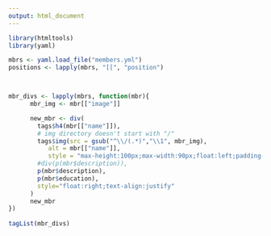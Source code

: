 ```yaml
---
output: html_document
---
```


```r
library(htmltools)
library(yaml)

mbrs <- yaml.load_file("members.yml")
positions <- lapply(mbrs, "[[", "position")



mbr_divs <- lapply(mbrs, function(mbr){
      mbr_img <- mbr[["image"]]

      new_mbr <- div(
        tags$h4(mbr[["name"]]),
        # img directory doesn't start with "/"
        tags$img(src = gsub("^\\/(.*)","\\1", mbr_img),
           alt = mbr[["name"]],
           style = "max-height:100px;max-width:90px;float:left;padding-right:1em;padding-bottom:1em"),
        #div(p(mbr$description)), 
        p(mbr$description), 
        p(mbr$education), 
        style="float:right;text-align:justify"
      )
      new_mbr
})
  
tagList(mbr_divs)


```